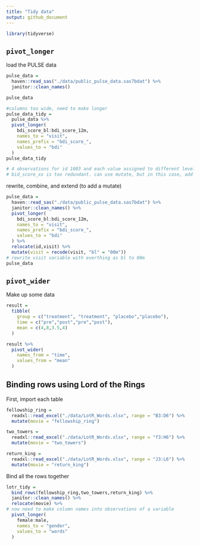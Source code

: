 ```yaml
---
title: "Tidy data"
output: github_document
---
```


```r
library(tidyverse)
```

## `pivot_longer`

load the PULSE data
```r
pulse_data = 
  haven::read_sas("./data/public_pulse_data.sas7bdat") %>% 
  janitor::clean_names()

pulse_data
```

```r
#columns too wide, need to make longer
pulse_data_tidy = 
  pulse_data %>% 
  pivot_longer(
    bdi_score_bl:bdi_score_12m,
    names_to = "visit",
    names_prefix = "bdi_score_",
    values_to = "bdi"
  )
pulse_data_tidy

# 4 observations for id 1003 and each value assigned to different levels of visit.
# bid_score_xx is too redundant. can use mutate, but in this case, add a line in the pivot_longer function: names_prefix
```

rewrite, combine, and extend (to add a mutate)
```r
pulse_data = 
  haven::read_sas("./data/public_pulse_data.sas7bdat") %>% 
  janitor::clean_names() %>% 
  pivot_longer(
    bdi_score_bl:bdi_score_12m,
    names_to = "visit",
    names_prefix = "bdi_score_",
    values_to = "bdi"
  ) %>% 
  relocate(id,visit) %>% 
  mutate(visit = recode(visit, "bl" = "00m"))
# rewrite visit variable with everthing as bl to 00m
pulse_data
```

## `pivot_wider`

Make up some data
```r
result = 
  tibble(
    group = c("treatment", "treatment", "placebo","placebo"),
    time = c("pre","post","pre","post"),
    mean = c(4,8,3.5,4)
  )

result %>% 
  pivot_wider(
    names_from = "time",
    values_from = "mean"
  )
```

## Binding rows using Lord of the Rings

First, import each table
```r
fellowship_ring = 
  readxl::read_excel("./data/LotR_Words.xlsx", range = "B3:D6") %>% 
  mutate(movie = "fellowship_ring")

two_towers = 
  readxl::read_excel("./data/LotR_Words.xlsx", range = "f3:H6") %>% 
  mutate(movie = "two_towers")

return_king = 
  readxl::read_excel("./data/LotR_Words.xlsx", range = "J3:L6") %>% 
  mutate(movie = "return_king")
```

Bind all the rows together

```r
lotr_tidy = 
  bind_rows(fellowship_ring,two_towers,return_king) %>% 
  janitor::clean_names() %>% 
  relocate(movie) %>% 
# now need to make column names into observations of a variable
  pivot_longer(
    female:male,
    names_to = "gender",
    values_to = "words"
  )
```



